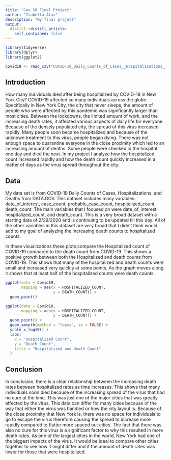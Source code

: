 ```yaml
---
title: "Gov 50 Final Project"
author: "Isabella Alas"
description: "My final project"
output:
  distill::distill_article:
    self_contained: false
---
```


```r
library(tidyverse)
library(dplyr)
library(ggplot2)
```

```r
Covid19 <- read_csv("COVID-19_Daily_Counts_of_Cases__Hospitalizations__and_Deaths.csv")
```

## Introduction

How many individuals died after being hospitalized by COVID-19 in New York City? COVID-19 affected so many individuals across the globe. Specifically in New York City, the city that never sleeps, the amount of people who were affected by this pandemic was significantly larger than most cities. Between the lockdowns, the limited amount of work, and the increasing death rates, it affected various aspects of daily life for everyone. Because of the densely populated city, the spread of this virus increased rapidly. Many people soon became hospitalized and because of the unknown treatment to this virus, people began dying. There was not enough space to quarantine everyone in the close proximity which led to an increasing amount of deaths. Some people were checked in the hospital one day and died the next. In my project I analyze how the hospitalized count increased rapidly and how the death count quickly increased in a matter of days as the virus spread throughout the city.

## Data

My data set is from COVID-19 Daily Counts of Cases, Hospitalizations, and Deaths from DATA.GOV. This dataset includes many variables: date_of_interest, case_count, probable_case_count, hospitalized_count, death_count. The main variables that I focused on were date_of_interest, hospitalized_count, and death_count. This is a very broad dataset with a starting data of 2/29/2020 and is continuing to be updated till this day. All of the other variables in this dataset are very broad that I didn't think would add to my goal of analyzing the increasing death counts to hospitalized counts.

In these visualizations these plots compare the Hospitalized count of COVID-19 compared to the death count from COVID-19. This shows a positive growth between both the Hospitalized and death counts from COVID-19. This shows that many of the hospitalized and death counts were small and increased very quickly at some points. As the graph moves along it shows that at least half of the hospitalized counts were death counts.

```r
ggplot(data = Covid19,
       mapping = aes(x = HOSPITALIZED_COUNT,
                     y = DEATH_COUNT)) +
  geom_point()
```

```r
ggplot(data = Covid19, 
       mapping = aes(x = HOSPITALIZED_COUNT,
                     y = DEATH_COUNT)) +
  geom_point() +
  geom_smooth(method = "loess", se = FALSE) +
  scale_x_log10() +
  labs(
    x = "Hospitalized Count",
    y = "Death Count", 
    title = "Hospitalized and Death Count"
  )
```

## Conclusion

In conclusion, there is a clear relationship between the increasing death rates between hospitalized rates as time increases. This shows that many individuals soon died because of the increasing spread of the virus that had no cure at the time. This was just one of the major cities that was greatly affected by the virus. This data can differ for many cities because of the way that either the virus was handled or how the city layout is. Because of the close proximity that New York is, there was no space for individuals to go to escape the virus therefore causing the spread to increase more rapidly compared to flatter more spaced out cities. The fact that there was also no cure for this virus is a significant factor to why this resulted in more death rates. As one of the largest cities in the world, New York had one of the biggest impacts of the virus. It would be ideal to compare other cities together to see how it might differ and if the amount of death rates was lower for those that were hospitalized.
